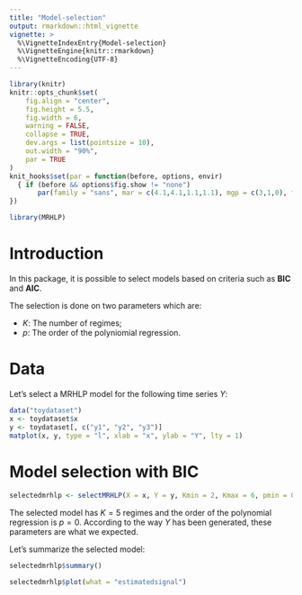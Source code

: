 ```yaml
---
title: "Model-selection"
output: rmarkdown::html_vignette
vignette: >
  %\VignetteIndexEntry{Model-selection}
  %\VignetteEngine{knitr::rmarkdown}
  %\VignetteEncoding{UTF-8}
---
```


```r
library(knitr)
knitr::opts_chunk$set(
	fig.align = "center",
	fig.height = 5.5,
	fig.width = 6,
	warning = FALSE,
	collapse = TRUE,
	dev.args = list(pointsize = 10),
	out.width = "90%",
	par = TRUE
)
knit_hooks$set(par = function(before, options, envir)
  { if (before && options$fig.show != "none") 
       par(family = "sans", mar = c(4.1,4.1,1.1,1.1), mgp = c(3,1,0), tcl = -0.5)
})
```

```r
library(MRHLP)
```

# Introduction

In this package, it is possible to select models based on criteria such as 
**BIC** and **AIC**.

The selection is done on two parameters which are:

 * $K$: The number of regimes;
 * $p$: The order of the polyniomial regression.

# Data

Let's select a MRHLP model for the following time series $Y$:

```r
data("toydataset")
x <- toydataset$x
y <- toydataset[, c("y1", "y2", "y3")]
matplot(x, y, type = "l", xlab = "x", ylab = "Y", lty = 1)
```

# Model selection with BIC

```r
selectedmrhlp <- selectMRHLP(X = x, Y = y, Kmin = 2, Kmax = 6, pmin = 0, pmax = 3)
```

The selected model has $K = 5$ regimes and the order of the polynomial 
regression is $p = 0$. According to the way $Y$ has been generated, these 
parameters are what we expected.

Let's summarize the selected model:

```r
selectedmrhlp$summary()
```

```r
selectedmrhlp$plot(what = "estimatedsignal")
```
